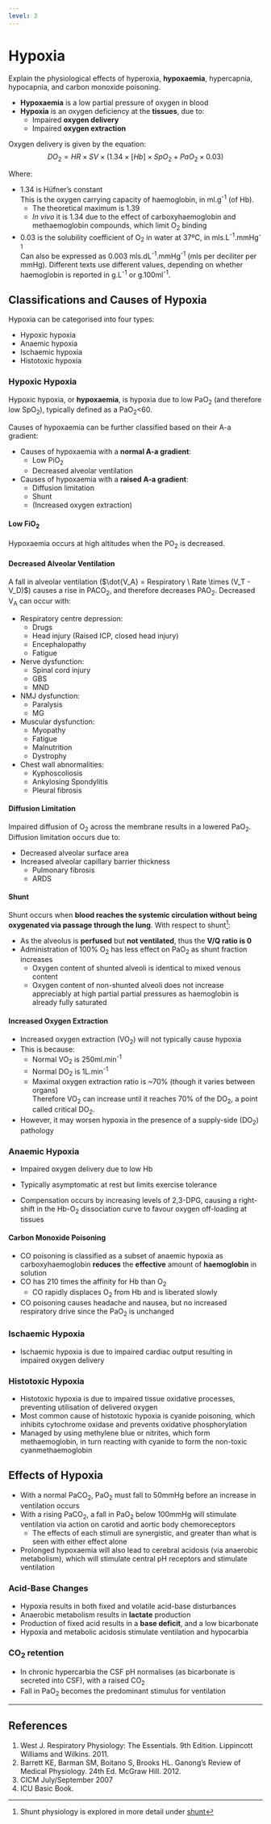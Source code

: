 ```yaml
---
level: 3
---
```


# Hypoxia

:::CICM
Explain the physiological effects of hyperoxia, **hypoxaemia**, hypercapnia, hypocapnia, and carbon monoxide poisoning.
:::

* **Hypoxaemia** is a low partial pressure of oxygen in blood
* **Hypoxia** is an oxygen deficiency at the **tissues**, due to:
    * Impaired **oxygen delivery**
    * Impaired **oxygen extraction**
 
 
Oxygen delivery is given by the equation:
$$DO_2 = HR \times SV \times (1.34 \times[Hb] \times SpO_2 + PaO_2 \times 0.03)$$

Where:

* 1.34 is Hüfner's constant\
  This is the oxygen carrying capacity of haemoglobin, in ml.g^-1^ (of Hb).
    * The theoretical maximum is 1.39
    * *In vivo* it is 1.34 due to the effect of carboxyhaemoglobin and methaemoglobin compounds, which limit O~2~ binding
* 0.03 is the solubility coefficient of O~2~ in water at 37ºC, in mls.L^-1^.mmHg^-1^\
Can also be expressed as 0.003 mls.dL^-1^.mmHg^-1^ (mls per deciliter per mmHg). Different texts use different values, depending on whether haemoglobin is reported in g.L^-1^ or g.100ml^-1^.

## Classifications and Causes of Hypoxia

Hypoxia can be categorised into four types:

* Hypoxic hypoxia
* Anaemic hypoxia
* Ischaemic hypoxia
* Histotoxic hypoxia

### Hypoxic Hypoxia

Hypoxic hypoxia, or **hypoxaemia**, is hypoxia due to low PaO~2~ (and therefore low SpO~2~), typically defined as a PaO~2~<60.

Causes of hypoxaemia can be further classified based on their A-a gradient:

* Causes of hypoxaemia with a **normal A-a gradient**:
    * Low PiO~2~
    * Decreased alveolar ventilation
* Causes of hypoxaemia with a **raised A-a gradient**:
    * Diffusion limitation
    * Shunt
    * (Increased oxygen extraction)


#### Low FiO~2~

Hypoxaemia occurs at high altitudes when the PO~2~ is decreased.

#### Decreased Alveolar Ventilation\

A fall in alveolar ventilation ($\dot{V_A} = Respiratory \ Rate \times (V_T - V_D)$) causes a rise in PACO~2~, and therefore decreases PAO~2~. Decreased V~A~ can occur with:

* Respiratory centre depression:
    * Drugs
    * Head injury (Raised ICP, closed head injury)
    * Encephalopathy
    * Fatigue
* Nerve dysfunction:
    * Spinal cord injury
    * GBS
    * MND
* NMJ dysfunction:
    * Paralysis
    * MG
* Muscular dysfunction:
    * Myopathy
    * Fatigue
    * Malnutrition
    * Dystrophy
* Chest wall abnormalities:
    * Kyphoscoliosis
    * Ankylosing Spondylitis
    * Pleural fibrosis

#### Diffusion Limitation\

Impaired diffusion of O~2~ across the membrane results in a lowered PaO~2~. Diffusion limitation occurs due to:

* Decreased alveolar surface area
* Increased alveolar capillary barrier thickness
  * Pulmonary fibrosis
  * ARDS

#### Shunt\

Shunt occurs when **blood reaches the systemic circulation without being oxygenated via passage through the lung**. With respect to shunt^[Shunt physiology is explored in more detail under [shunt](shunt.md)]:

* As the alveolus is **perfused** but **not ventilated**, thus the **V/Q ratio is 0**
* Administration of 100% O~2~ has less effect on PaO~2~ as shunt fraction increases
    * Oxygen content of shunted alveoli is identical to mixed venous content
    * Oxygen content of non-shunted alveoli does not increase appreciably at high partial partial pressures as haemoglobin is already fully saturated

#### Increased Oxygen Extraction

* Increased oxygen extraction (VO~2~) will not typically cause hypoxia
* This is because:
    * Normal VO~2~ is 250ml.min^-1^
    * Normal DO~2~ is 1L.min^-1^\
    * Maximal oxygen extraction ratio is ~70% (though it varies between organs)\
    Therefore VO~2~ can increase until it reaches 70% of the DO~2~, a point called critical DO~2~.
* However, it may worsen hypoxia in the presence of a supply-side (DO~2~) pathology


### Anaemic Hypoxia

* Impaired oxygen delivery due to low Hb
* Typically asymptomatic at rest but limits exercise tolerance

* Compensation occurs by increasing levels of 2,3-DPG, causing a right-shift in the Hb-O~2~ dissociation curve to favour oxygen off-loading at tissues

#### Carbon Monoxide Poisoning

* CO poisoning is classified as a subset of anaemic hypoxia as carboxyhaemoglobin **reduces** the **effective** amount of **haemoglobin** in solution
* CO has 210 times the affinity for Hb than O~2~
    * CO rapidly displaces O~2~ from Hb and is liberated slowly
* CO poisoning causes headache and nausea, but no increased respiratory drive since the PaO~2~ is unchanged

### Ischaemic Hypoxia

* Ischaemic hypoxia is due to impaired cardiac output resulting in impaired oxygen delivery

### Histotoxic Hypoxia

* Histotoxic hypoxia is due to impaired tissue oxidative processes, preventing utilisation of delivered oxygen
* Most common cause of histotoxic hypoxia is cyanide poisoning, which inhibits cytochrome oxidase and prevents oxidative phosphorylation
* Managed by using methylene blue or nitrites, which form methaemoglobin, in turn reacting with cyanide to form the non-toxic cyanmethaemoglobin

## Effects of Hypoxia

* With a normal PaCO~2~, PaO~2~ must fall to 50mmHg before an increase in ventilation occurs
* With a rising PaCO~2~, a fall in PaO~2~ below 100mmHg will stimulate ventilation via action on carotid and aortic body chemoreceptors
    * The effects of each stimuli are synergistic, and greater than what is seen with either effect alone
* Prolonged hypoxaemia will also lead to cerebral acidosis (via anaerobic metabolism), which will stimulate central pH receptors and stimulate ventilation

### Acid-Base Changes

* Hypoxia results in both fixed and volatile acid-base disturbances
* Anaerobic metabolism results in **lactate** production
* Production of fixed acid results in a **base deficit**, and a low bicarbonate
* Hypoxia and metabolic acidosis stimulate ventilation and hypocarbia

### CO~2~ retention

* In chronic hypercarbia the CSF pH normalises (as bicarbonate is secreted into CSF), with a raised CO~2~
* Fall in PaO~2~ becomes the predominant stimulus for ventilation

---

## References

1. West J. Respiratory Physiology: The Essentials. 9th Edition. Lippincott Williams and Wilkins. 2011.
2. Barrett KE, Barman SM, Boitano S, Brooks HL. Ganong's Review of Medical Physiology. 24th Ed. McGraw Hill. 2012.
3. CICM July/September 2007
4. ICU Basic Book.